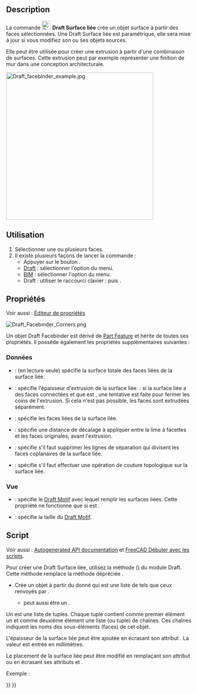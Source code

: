 <languages/>

{{Docnav/fr
|[[Draft_Point/fr|Point]]
|[[Draft_ShapeString/fr|Forme à partir d'un texte]]
|[[Draft_Workbench/fr|Atelier Draft]]
|IconL=Draft_Point.svg 
|IconR=Draft_ShapeString.svg 
|IconC=Workbench_Draft.svg
}}

{{GuiCommand/fr
|Name=Draft Facebinder
|Name/fr=Draft Surface liée
|MenuLocation=Draft : Formes → Surface liée<br><br>BIM : 3D/BIM → Outils 3D génériques → Surface liée
|Workbenches=[[Draft_Workbench/fr|Draft]], [[BIM_Workbench/fr|BIM]]
|Shortcut=Draft : {{KEY|F}} {{KEY|F}}
|Version=0.14
}}

==Description==

La commande [[Image:Draft_Facebinder.svg|24px]] '''Draft Surface liée''' crée un objet surface à partir des faces sélectionnées. Une Draft Surface liée est paramétrique, elle sera mise à jour si vous modifiez son ou ses objets sources.

Elle peut être utilisée pour créer une extrusion à partir d'une combinaison de surfaces. Cette extrusion peut par exemple représenter une finition de mur dans une conception architecturale.

[[Image:Draft_facebinder_example.jpg|400px]]
{{Caption|Surfaces liées créées à partir des faces de murs}}

<span id="Usage"></span>
==Utilisation==

# Sélectionner une ou plusieurs faces.
# Il existe plusieurs façons de lancer la commande :
#* Appuyer sur le bouton {{Button|[[Image:Draft_Facebinder.svg|16px]] [[Draft_Facebinder/fr|Surface liée]]}}.
#* [[Draft_Workbench/fr|Draft]] : sélectionner l'option {{MenuCommand|Formes → [[Image:Draft_Facebinder.svg|16px]] Surface liée}} du menu.
#* [[BIM_Workbench/fr|BIM]] : sélectionner l'option {{MenuCommand|3D/BIM → Outils 3D génériques → [[Image:Draft_Facebinder.svg|16px]] Surface liée}} du menu.
#* Draft : utiliser le raccourci clavier : {{KEY|F}} puis {{KEY|F}}.

<span id="Properties"></span>
== Propriétés ==

Voir aussi : [[Property_editor/fr|Éditeur de propriétés]]

[[File:Draft_Facebinder_Corners.png]]
{{Caption|À gauche, une surface liée extrudée avec des coins fermés (rose)<br>
À droite, une surface liéeextrudée avec des coins ouverts (orange)<br>
Les coins fermés sont une fonctionnalité de la V1.1.}}

Un objet Draft Facebinder est dérivé de [[Part_Feature/fr|Part Feature]] et hérite de toutes ses propriétés. Il possède également les propriétés supplémentaires suivantes :

<span id="Data"></span>
===Données===

{{TitleProperty|Draft}}

* {{PropertyData|Area|Area}} : (en lecture seule) spécifie la surface totale des faces liées de la surface liée.
* {{PropertyData|Extrusion|Distance}} : spécifie l'épaisseur d'extrusion de la surface liée. {{Version/fr|1.1}} : si la surface liée a des faces connectées et que {{PropertyData|Sew}} est {{TRUE}}, une tentative est faite pour fermer les coins de l'extrusion. Si cela n'est pas possible, les faces sont extrudées séparément.
* {{PropertyData|Faces|LinkSubList}} : spécifie les faces liées de la surface liée.
* {{PropertyData|Offset|Distance}} : spécifie une distance de décalage à appliquer entre la lime à facettes et les faces originales, avant l'extrusion.
* {{PropertyData|Remove Splitter|Bool}} : spécifie s'il faut supprimer les lignes de séparation qui divisent les faces coplanaires de la surface liée.
* {{PropertyData|Sew|Bool}} : spécifie s'il faut effectuer une opération de couture topologique sur la surface liée.

<span id="View"></span>
=== Vue ===

{{TitleProperty|Draft}}

* {{PropertyView|Pattern|Enumeration}} : spécifie le [[Draft_Pattern/fr|Draft Motif]] avec lequel remplir les surfaces liées. Cette propriété ne fonctionne que si {{PropertyView|Display Mode}} est {{value|Flat Lines}}.
* {{PropertyView|Pattern Size|Float}} : spécifie la taille du [[Draft_Pattern/fr|Draft Motif]].

<span id="Scripting"></span>
==Script==

Voir aussi : [https://freecad.github.io/SourceDoc/ Autogenerated API documentation] et [[FreeCAD_Scripting_Basics/fr|FreeCAD Débuter avec les scripts]].

Pour créer une Draft Surface liée, utilisez la méthode {{incode|make_facebinder}} ({{Version/fr|0.19}}) du module Draft. Cette méthode remplace la méthode dépréciée {{incode|makeFacebinder}}.

{{Code|code=
facebinder = make_facebinder(selectionset)
}}

* Crée un objet {{incode|facebinder}} à partir du {{incode|selectionset}} donné qui est une liste de {{incode|SelectionObject}} tels que ceux renvoyés par {{incode|FreeCADGui.Selection.getSelectionEx()}}.
** {{incode|selectionset}} peut aussi être un {{incode|PropertyLinkSubList}}.

Un {{incode|PropertyLinkSubList}} est une liste de tuples. Chaque tuple contient comme premier élément un {{incode|object}} et comme deuxième élément une liste (ou tuple) de chaînes. Ces chaînes indiquent les noms des sous-éléments (faces) de cet objet.

{{Code|code=
PropertyLinkSubList = [tuple1, tuple2, tuple3, ...]
PropertyLinkSubList = [(object1, list1), (object2, list2), (object3, list3), ...]
PropertyLinkSubList = [(object1, ['Face1', 'Face4', 'Face6']), ...]
PropertyLinkSubList = [(object1, ('Face1', 'Face4', 'Face6')), ...]
}}

L'épaisseur de la surface liée peut être ajoutée en écrasant son attribut {{incode|Extrusion}}. La valeur est entrée en millimètres.

Le placement de la surface liée peut être modifié en remplaçant son attribut {{incode|Placement}} ou en écrasant ses attributs {{incode|Placement.Base}} et {{incode|Placement.Rotation}}.

Exemple :

{{Code|code=
import FreeCAD as App
import FreeCADGui as Gui
import Draft

doc = App.newDocument()

# Insert a solid box
box = doc.addObject("Part::Box", "Box")
box.Length = 2300
box.Width = 800
box.Height = 1000

# selection = Gui.Selection.getSelectionEx()
selection = [(box, ("Face1", "Face6"))]
facebinder = Draft.make_facebinder(selection)
facebinder.Extrusion = 50

doc.recompute()

facebinder.Placement.Base = App.Vector(1000, -1000, 100)
facebinder.ViewObject.ShapeColor = (0.99, 0.99, 0.4)

doc.recompute()
}}


{{Docnav/fr
|[[Draft_Point/fr|Point]]
|[[Draft_ShapeString/fr|Forme à partir d'un texte]]
|[[Draft_Workbench/fr|Atelier Draft]]
|IconL=Draft_Point.svg 
|IconR=Draft_ShapeString.svg 
|IconC=Workbench_Draft.svg
}}

{{Draft Tools navi{{#translation:}}}}
{{Userdocnavi{{#translation:}}}}